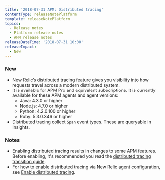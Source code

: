 ```yaml
---
title: '2018-07-31 APM: Distributed tracing'
contentType: releaseNotePlatform
template: releaseNotePlatform
topics:
  - Release notes
  - Platform release notes
  - APM release notes
releaseDateTime: '2018-07-31 10:00'
releaseImpact:
  - New
---
```


### New

* New Relic’s distributed tracing feature gives you visibility into how requests travel across a modern distributed system.
* It is available for APM Pro and equivalent subscriptions. It is currently available for these APM agents and agent versions:
  * Java: 4.3.0 or higher
  * Node.js: 4.7.0 or higher
  * Python: 4.2.0.100 or higher
  * Ruby: 5.3.0.346 or higher
* Distributed tracing collect `Span` event types. These are queryable in Insights.

### Notes

* Enabling distributed tracing results in changes to some APM features. Before enabling, it's recommended you read the [distributed tracing transition guide](/docs/transition-guide-distributed-tracing#rollout).
* For how to enable distributed tracing via New Relic agent configuration, see [Enable distributed tracing](/docs/enable-distributed-tracing).
